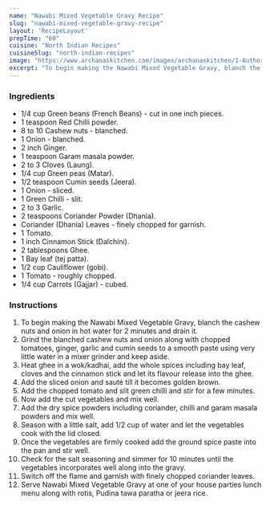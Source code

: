 ---
name: "Nawabi Mixed Vegetable Gravy Recipe"
slug: "nawabi-mixed-vegetable-gravy-recipe"
layout: 'RecipeLayout'
prepTime: "60"
cuisine: "North Indian Recipes"
cuisineSlug: "north-indian-recipes"
image: "https://www.archanaskitchen.com/images/archanaskitchen/1-Author/Nithya_Anantham/Nawabi_Mixed_Vegetables_Recipe.jpg"
excerpt: "To begin making the Nawabi Mixed Vegetable Gravy, blanch the cashew nuts and onion in hot water for 2 minutes and drain it"
---

### Ingredients

- 1/4 cup Green beans (French Beans) - cut in one inch pieces.
- 1 teaspoon Red Chilli powder.
- 8 to 10 Cashew nuts - blanched.
- 1 Onion - blanched.
- 2 inch Ginger.
- 1 teaspoon Garam masala powder.
- 2 to 3 Cloves (Laung).
- 1/4 cup Green peas (Matar).
- 1/2 teaspoon Cumin seeds (Jeera).
- 1 Onion - sliced.
- 1 Green Chilli - slit.
- 2 to 3 Garlic.
- 2 teaspoons Coriander Powder (Dhania).
- Coriander (Dhania) Leaves - finely chopped for garnish.
- 1 Tomato.
- 1 inch Cinnamon Stick (Dalchini).
- 2 tablespoons Ghee.
- 1 Bay leaf (tej patta).
- 1/2 cup Cauliflower (gobi).
- 1 Tomato - roughly chopped.
- 1/4 cup Carrots (Gajjar) - cubed.

### Instructions

1. To begin making the Nawabi Mixed Vegetable Gravy, blanch the cashew nuts and onion in hot water for 2 minutes and drain it.
1. Grind the blanched cashew nuts and onion along with chopped tomatoes, ginger, garlic and cumin seeds to a smooth paste using very little water in a mixer grinder and keep aside.
1. Heat ghee in a wok/kadhai, add the whole spices including bay leaf, cloves and the cinnamon stick and let its flavour release into the ghee.
1. Add the sliced onion and sauté till it becomes golden brown.
1. Add the chopped tomato and slit green chilli and stir for a few minutes.
1. Now add the cut vegetables and mix well.
1. Add the dry spice powders including coriander, chilli and garam masala powders and mix well.
1. Season with a little salt, add 1/2 cup of water and let the vegetables cook with the lid closed.
1. Once the vegetables are firmly cooked add the ground spice paste into the pan and stir well.
1. Check for the salt seasoning and simmer for 10 minutes until the vegetables incorporates well along into the gravy.
1. Switch off the flame and garnish with finely chopped coriander leaves.
1. Serve Nawabi Mixed Vegetable Gravy at one of your house parties lunch menu along with rotis, Pudina tawa paratha or jeera rice.
